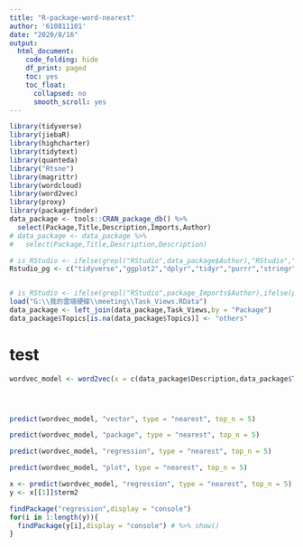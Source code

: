 ```yaml
---
title: "R-package-word-nearest"
author: '610811101'
date: "2020/8/16"
output:
  html_document:
    code_folding: hide
    df_print: paged
    toc: yes
    toc_float:
      collapsed: no
      smooth_scroll: yes
---
```


```r
library(tidyverse)
library(jiebaR)
library(highcharter)
library(tidytext)
library(quanteda)
library("Rtsne")
library(magrittr)
library(wordcloud)
library(word2vec)
library(proxy)
library(packagefinder)
data_package <- tools::CRAN_package_db() %>%
  select(Package,Title,Description,Imports,Author)
# data_package <- data_package %>%
#   select(Package,Title,Description,Description)

# is_RStudio <- ifelse(grepl("RStudio",data_package$Author),"RStudio","others")
Rstudio_pg <- c("tidyverse","ggplot2","dplyr","tidyr","purrr","stringr","shiny","rmarkdown","flexdashboard","tensorflow","tidymodels","sparklyr","plumber","reticulate")


# is_RStudio <- ifelse(grepl("RStudio",package_Imports$Author),ifelse(package_Imports$Package %in% Rstudio_pg,"best","RStudio"),"others")
load("G:\\我的雲端硬碟\\meeting\\Task_Views.RData")
data_package <- left_join(data_package,Task_Views,by = "Package")
data_package$Topics[is.na(data_package$Topics)] <- "others"
```



# test   



```r
wordvec_model <- word2vec(x = c(data_package$Description,data_package$Title))




predict(wordvec_model, "vector", type = "nearest", top_n = 5)

predict(wordvec_model, "package", type = "nearest", top_n = 5)

predict(wordvec_model, "regression", type = "nearest", top_n = 5)

predict(wordvec_model, "plot", type = "nearest", top_n = 5)


```



```r
x <- predict(wordvec_model, "regression", type = "nearest", top_n = 5)
y <- x[[1]]$term2

findPackage("regression",display = "console")
for(i in 1:length(y)){
  findPackage(y[i],display = "console") # %>% show()
}

```

